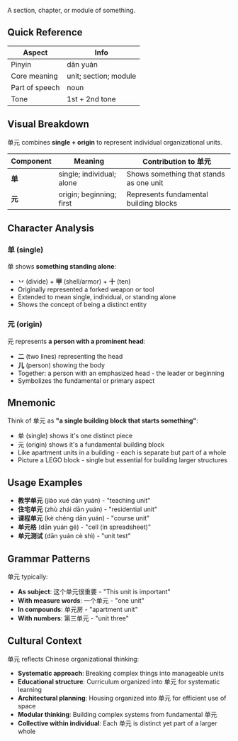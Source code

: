 A section, chapter, or module of something.

## Quick Reference

| Aspect         | Info                  |
| -------------- | --------------------- |
| Pinyin         | dān yuán              |
| Core meaning   | unit; section; module |
| Part of speech | noun                  |
| Tone           | 1st + 2nd tone        |

## Visual Breakdown

单元 combines **single + origin** to represent individual organizational units.

| Component | Meaning                   | Contribution to 单元                    |
| --------- | ------------------------- | --------------------------------------- |
| **单**    | single; individual; alone | Shows something that stands as one unit |
| **元**    | origin; beginning; first  | Represents fundamental building blocks  |

## Character Analysis

### 单 (single)

单 shows **something standing alone**:

- **丷** (divide) + **甲** (shell/armor) + **十** (ten)
- Originally represented a forked weapon or tool
- Extended to mean single, individual, or standing alone
- Shows the concept of being a distinct entity

### 元 (origin)

元 represents **a person with a prominent head**:

- **二** (two lines) representing the head
- **儿** (person) showing the body
- Together: a person with an emphasized head - the leader or beginning
- Symbolizes the fundamental or primary aspect

## Mnemonic

Think of 单元 as **"a single building block that starts something"**:

- 单 (single) shows it's one distinct piece
- 元 (origin) shows it's a fundamental building block
- Like apartment units in a building - each is separate but part of a whole
- Picture a LEGO block - single but essential for building larger structures

## Usage Examples

- **教学单元** (jiào xué dān yuán) - "teaching unit"
- **住宅单元** (zhù zhái dān yuán) - "residential unit"
- **课程单元** (kè chéng dān yuán) - "course unit"
- **单元格** (dān yuán gé) - "cell (in spreadsheet)"
- **单元测试** (dān yuán cè shì) - "unit test"

## Grammar Patterns

单元 typically:

- **As subject**: 这个单元很重要 - "This unit is important"
- **With measure words**: 一个单元 - "one unit"
- **In compounds**: 单元房 - "apartment unit"
- **With numbers**: 第三单元 - "unit three"

## Cultural Context

单元 reflects Chinese organizational thinking:

- **Systematic approach**: Breaking complex things into manageable units
- **Educational structure**: Curriculum organized into 单元 for systematic learning
- **Architectural planning**: Housing organized into 单元 for efficient use of space
- **Modular thinking**: Building complex systems from fundamental 单元
- **Collective within individual**: Each 单元 is distinct yet part of a larger whole
